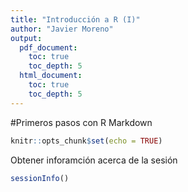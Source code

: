 ```yaml
---
title: "Introducción a R (I)"
author: "Javier Moreno"
output:
  pdf_document: 
    toc: true
    toc_depth: 5
  html_document: 
    toc: true
    toc_depth: 5
---
```


#Primeros pasos con R Markdown




```r
knitr::opts_chunk$set(echo = TRUE)
```

Obtener inforamción acerca de la sesión
```r
sessionInfo()
```